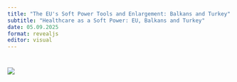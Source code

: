 ```yaml
---
title: "The EU's Soft Power Tools and Enlargement: Balkans and Turkey"
subtitle: "Healthcare as a Soft Power: EU, Balkans and Turkey"
date: 05.09.2025
format: revealjs
editor: visual
---
```


# ![](images/week%208-02.png)
